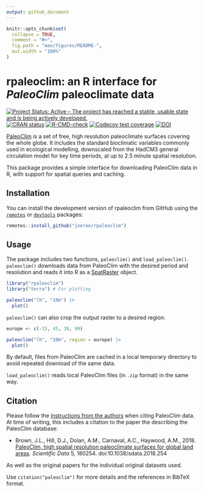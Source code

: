 ```yaml
---
output: github_document
---
```


<!-- README.md is generated from README.Rmd. Please edit that file -->

```r
knitr::opts_chunk$set(
  collapse = TRUE,
  comment = "#>",
  fig.path = "man/figures/README-",
  out.width = "100%"
)
```

# rpaleoclim: an R interface for *PaleoClim* paleoclimate data

<!-- badges: start -->
[![Project Status: Active – The project has reached a stable, usable state and is being actively developed.](https://www.repostatus.org/badges/latest/active.svg)](https://www.repostatus.org/#active)
[![CRAN status](https://www.r-pkg.org/badges/version/rpaleoclim)](https://CRAN.R-project.org/package=rpaleoclim)
[![R-CMD-check](https://github.com/joeroe/rpaleoclim/workflows/R-CMD-check/badge.svg)](https://github.com/joeroe/rpaleoclim/actions)
[![Codecov test coverage](https://codecov.io/gh/joeroe/rpaleoclim/branch/master/graph/badge.svg)](https://app.codecov.io/gh/joeroe/rpaleoclim?branch=master)
[![DOI](https://zenodo.org/badge/199434717.svg)](https://zenodo.org/badge/latestdoi/199434717)
<!-- badges: end -->

[PaleoClim](http://paleoclim.org) is a set of free, high resolution paleoclimate surfaces covering the whole globe.
It includes the standard bioclimatic variables commonly used in ecological modelling, downscaled from the HadCM3 general circulation model for key time periods, at up to 2.5 minute spatial resolution.

This package provides a simple interface for downloading PaleoClim data in R, with support for spatial queries and caching.

## Installation

You can install the development version of rpaleoclim from GitHub using the [`remotes`](https://github.com/r-lib/remotes) or [`devtools`](https://github.com/r-lib/devtools) packages:

``` r
remotes::install_github("joeroe/rpaleoclim")
```

## Usage

The package includes two functions, `paleoclim()` and `load_paleoclim()`.
`paleoclim()` downloads data from PaleoClim with the desired period and resolution and reads it into R as a [SpatRaster](https://rspatial.org/spatial-terra/8-rastermanip.html) object.

```r
library("rpaleoclim")
library("terra") # For plotting

paleoclim("lh", "10m") |>
  plot()
```

`paleoclim()` can also crop the output raster to a desired region:

```r
europe <- c(-15, 45, 30, 90)

paleoclim("lh", "10m", region = europe) |>
  plot()
```

By default, files from PaleoClim are cached in a local temporary directory to avoid repeated download of the same data.

`load_paleoclim()` reads local PaleoClim files (in `.zip` format) in the same way.

## Citation

Please follow the [instructions from the authors](http://paleoclim.org/how-to-cite/) when citing PaleoClim data. 
At time of writing, this includes a citation to the paper the describing the PaleoClim database:

* Brown, J.L., Hill, D.J., Dolan, A.M., Carnaval, A.C., Haywood, A.M., 2018. [PaleoClim, high spatial resolution paleoclimate surfaces for global land areas](https://www.nature.com/articles/sdata2018254). *Scientific Data* 5, 180254. doi:10.1038/sdata.2018.254

As well as the original papers for the individual original datasets used.

Use `citation("paleoclim")` for more details and the references in BibTeX format.
